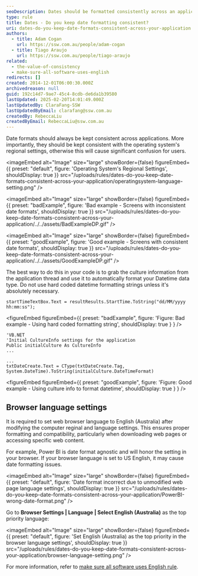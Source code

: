 ```yaml
---
seoDescription: Dates should be formatted consistently across an application to avoid confusion for users, aligning with the operating system's regional settings.
type: rule
title: Dates - Do you keep date formatting consistent?
uri: dates-do-you-keep-date-formats-consistent-across-your-application
authors:
  - title: Adam Cogan
    url: https://ssw.com.au/people/adam-cogan
  - title: Tiago Araujo
    url: https://ssw.com.au/people/tiago-araujo
related:
  - the-value-of-consistency
  - make-sure-all-software-uses-english
redirects: []
created: 2014-12-01T06:00:30.000Z
archivedreason: null
guid: 192c14d7-9ae7-45c4-8cdb-de6da1b39580
lastUpdated: 2025-02-20T14:01:49.000Z
lastUpdatedBy: ClaraFang-SSW
lastUpdatedByEmail: clarafang@ssw.com.au
createdBy: RebeccaLiu
createdByEmail: RebeccaLiu@ssw.com.au
---
```


Date formats should always be kept consistent across applications. More importantly, they should be kept consistent with the operating system's regional settings, otherwise this will cause significant confusion for users.

<imageEmbed
  alt="Image"
  size="large"
  showBorder={false}
  figureEmbed={{
    preset: "default",
    figure: 'Operating System\'s Regional Settings',
    shouldDisplay: true
  }}
  src="/uploads/rules/dates-do-you-keep-date-formats-consistent-across-your-application/operatingsystem-language-setting.png"
/>

<imageEmbed
  alt="Image"
  size="large"
  showBorder={false}
  figureEmbed={{
    preset: "badExample",
    figure: 'Bad example - Screens with inconsistent date formats',
    shouldDisplay: true
  }}
  src="/uploads/rules/dates-do-you-keep-date-formats-consistent-across-your-application/../../assets/BadExampleDP.gif"
/>

<imageEmbed
  alt="Image"
  size="large"
  showBorder={false}
  figureEmbed={{
    preset: "goodExample",
    figure: 'Good example - Screens with consistent date formats',
    shouldDisplay: true
  }}
  src="/uploads/rules/dates-do-you-keep-date-formats-consistent-across-your-application/../../assets/GoodExampleDP.gif"
/>

The best way to do this in your code is to grab the culture information from the application thread and use it to automatically format your Datetime data type. Do not use hard coded datetime formatting strings unless it's absolutely necessary.

```dotnet
startTimeTextBox.Text = resultResults.StartTime.ToString("dd/MM/yyyy hh:mm:ss");
```

<figureEmbed figureEmbed={{
  preset: "badExample",
  figure: 'Figure: Bad example - Using hard coded formatting string',
  shouldDisplay: true
} } />


```dotnet
'VB.NET
'Initial CultureInfo settings for the application
Public initialCulture As CultureInfo
...

...
txtDateCreate.Text = CType(txtDateCreate.Tag, System.DateTime).ToString(initialCulture.DateTimeFormat)
```

<figureEmbed figureEmbed={{
  preset: "goodExample",
  figure: 'Figure: Good example - Using culture info to format datetime',
  shouldDisplay: true
} } />


## Browser language settings

It is required to set web browser language to English (Australia) after modifying the computer reginal and language settings. This ensures proper formatting and compatibility, particularly when downloading web pages or accessing specific web content.

For example, Power BI is date format agnostic and will honor the setting in your browser. If your browser language is set to US English, it may cause date formatting issues.


<imageEmbed
  alt="Image"
  size="large"
  showBorder={false}
  figureEmbed={{
    preset: "default",
    figure: 'Date format incorrect due to unmodified web page language settings',
    shouldDisplay: true
  }}
  src="/uploads/rules/dates-do-you-keep-date-formats-consistent-across-your-application/PowerBI-wrong-date-format.png"
/>

Go to **Browser Settings | Language | Select English (Australia)** as the top priority language:


<imageEmbed
  alt="Image"
  size="large"
  showBorder={false}
  figureEmbed={{
    preset: "default",
    figure: 'Set English (Australia) as the top priority in the browser language settings',
    shouldDisplay: true
  }}
  src="/uploads/rules/dates-do-you-keep-date-formats-consistent-across-your-application/browser-language-setting.png"
/>

For more information, refer to [make sure all software uses English rule](/make-sure-all-software-uses-english).
